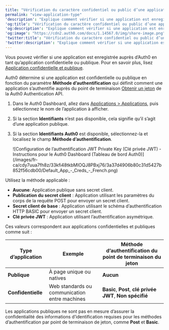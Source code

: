 ```yaml
---
title: "Vérification du caractère confidentiel ou public d’une application"
permalink: "view-application-type"
'description': "Explique comment vérifier si une application est enregistrée auprès d’Auth0 en tant qu’application confidentielle ou publique à l’aide du Auth0 Management Dashboard."
'og:title': "Vérification du caractère confidentiel ou public d’une application"
'og:description': "Explique comment vérifier si une application est enregistrée auprès d’Auth0 en tant qu’application confidentielle ou publique à l’aide du Auth0 Management Dashboard."
'og:image': "https://cdn2.auth0.com/docs/1.14567.0/img/share-image.png"
'twitter:title': "Vérification du caractère confidentiel ou public d’une application"
'twitter:description': "Explique comment vérifier si une application est enregistrée auprès d’Auth0 en tant qu’application confidentielle ou publique à l’aide du Auth0 Management Dashboard."
---
```


Vous pouvez vérifier si une application est enregistrée auprès d’Auth0 en tant qu’application confidentielle ou publique. Pour en savoir plus, lisez [Application confidentielle et publique](/docs/fr-ca/get-started/applications/confidential-and-public-applications).

Auth0 détermine si une application est confidentielle ou publique en fonction du paramètre **Méthode d’authentification** qui définit comment une application s’authentifie auprès du point de terminaison [Obtenir un jeton](https://auth0.com/docs/api/authentication#get-token) de la Auth0 Authentication API.

1. Dans le Auth0 Dashboard, allez dans [Applications > Applications](https://manage.auth0.com/#/applications), puis sélectionnez le nom de l’application à afficher.
2. Si la section **Identifiants** n’est pas disponible, cela signifie qu’il s’agit d’une application publique.
3. Si la section **Identifiants Auth0** est disponible, sélectionnez-la et localisez le champ **Méthode d’authentification**.

   <Frame>![Configuration de l’authentification JWT Private Key (Clé privée JWT) - Instructions pour le Auth0 Dashboard (Tableau de bord Auth0)](/images/fr-ca/cdy7uua7fh8z/33kfi48tkbMIOQJ8PBxj76/3a37d4906b80c31d5427b852f56cdb00/Default_App_-_Creds_-_French.png)</Frame>

Utilisez la méthode applicable :

* **Aucune**: Application publique sans secret client.
* **Publication du secret client** : Application utilisant les paramètres du corps de la requête POST pour envoyer un secret client.
* **Secret client de base** : Application utilisant le schéma d’authentification HTTP BASIC pour envoyer un secret client.
* **Clé privée <Tooltip href="/docs/docs/fr-ca/glossary?term=json-web-token" tip="Jeton Web JSON (JWT)
Format standard de jeton d’ID (et souvent de jeton d’accès) utilisé pour représenter en toute sécurité des demandes entre deux parties." cta="Voir le glossaire">JWT</Tooltip>** : Application utilisant l’authentification asymétrique.

Ces valeurs correspondent aux applications confidentielles et publiques comme suit :

<table class="table"><thead>
<tr>
<th><strong>Type d’application</strong></th>
<th><strong>Exemple</strong></th>
<th><strong>Méthode d’authentification du point de terminaison du jeton</strong></th>
</tr>
</thead>
<tbody>
<tr>
<td><strong>Publique</strong></td>
<td>À page unique ou natives</td>
<td><strong>Aucun</strong></td>
</tr>
<tr>
<td><strong>Confidentielle</strong></td>
<td>Web standards ou communication entre machines</td>
<td><strong>Basic</strong>, <strong>Post</strong>, <strong>clé privée JWT</strong>, <strong>Non spécifié</strong></td>
</tr>
</tbody>
</table>

Les applications publiques ne sont pas en mesure d’assurer la confidentialité des informations d’identification requises pour les méthodes d’authentification par point de terminaison de jeton, comme **Post** et **Basic**.